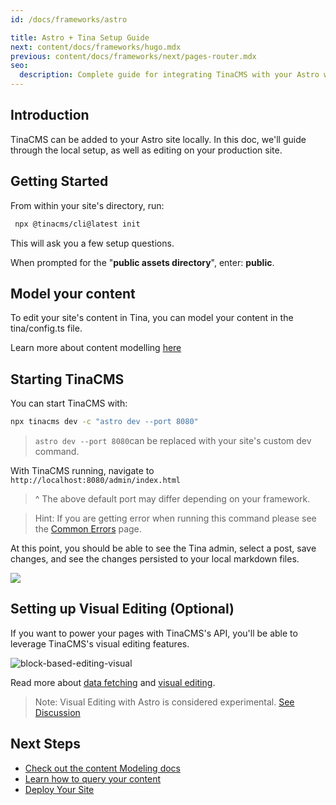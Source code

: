 ```yaml
---
id: /docs/frameworks/astro

title: Astro + Tina Setup Guide
next: content/docs/frameworks/hugo.mdx
previous: content/docs/frameworks/next/pages-router.mdx
seo:
  description: Complete guide for integrating TinaCMS with your Astro website, covering installation, configuration, and deployment steps
---
```


## Introduction

TinaCMS can be added to your Astro site locally. In this doc, we'll guide through the local setup, as well as editing on your production site.

## Getting Started

From within your site's directory, run:

```bash
 npx @tinacms/cli@latest init
```

This will ask you a few setup questions.

When prompted for the "**public assets directory**", enter: **public**.

## Model your content

To edit your site's content in Tina, you can model your content in the tina/config.ts file.

Learn more about content modelling [here](/docs/schema/)

## Starting TinaCMS

You can start TinaCMS with:

```bash
npx tinacms dev -c "astro dev --port 8080"
```

> `astro dev --port 8080`can be replaced with your site's custom dev command.

With TinaCMS running, navigate to `http://localhost:8080/admin/index.html`

> ^ The above default port may differ depending on your framework.

> Hint: If you are getting error when running this command please see the [Common Errors](/docs/forestry/common-errors) page.

At this point, you should be able to see the Tina admin, select a post, save changes, and see the changes persisted to your local markdown files.

![](/img/hugo-tina-admin-screenshot.png)

## Setting up Visual Editing (Optional)

If you want to power your pages with TinaCMS's API, you'll be able to leverage TinaCMS's visual editing features.

![block-based-editing-visual](/gif/blocks.gif)

Read more about [data fetching](/docs/features/data-fetching/) and [visual editing](/docs/contextual-editing/overview/).

> Note: Visual Editing with Astro is considered experimental. [See Discussion](https://github.com/tinacms/tinacms/discussions/3399)

## Next Steps

- [Check out the content Modeling docs](/docs/schema/)
- [Learn how to query your content](/docs/features/data-fetching/)
- [Deploy Your Site](/docs/tina-cloud)
